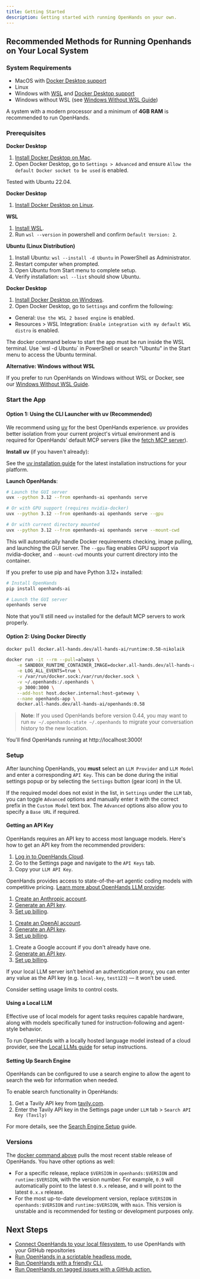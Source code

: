 ```yaml
---
title: Getting Started
description: Getting started with running OpenHands on your own.
---
```


## Recommended Methods for Running Openhands on Your Local System

### System Requirements

- MacOS with [Docker Desktop support](https://docs.docker.com/desktop/setup/install/mac-install/#system-requirements)
- Linux
- Windows with [WSL](https://learn.microsoft.com/en-us/windows/wsl/install) and [Docker Desktop support](https://docs.docker.com/desktop/setup/install/windows-install/#system-requirements)
- Windows without WSL (see [Windows Without WSL Guide](/openhands/usage/windows-without-wsl))

A system with a modern processor and a minimum of **4GB RAM** is recommended to run OpenHands.

### Prerequisites

<AccordionGroup>

<Accordion title="MacOS">

  **Docker Desktop**

  1. [Install Docker Desktop on Mac](https://docs.docker.com/desktop/setup/install/mac-install).
  2. Open Docker Desktop, go to `Settings > Advanced` and ensure `Allow the default Docker socket to be used` is enabled.
</Accordion>

<Accordion title="Linux">

  <Note>
  Tested with Ubuntu 22.04.
  </Note>

  **Docker Desktop**

  1. [Install Docker Desktop on Linux](https://docs.docker.com/desktop/setup/install/linux/).

</Accordion>

<Accordion title="Windows">

  **WSL**

  1. [Install WSL](https://learn.microsoft.com/en-us/windows/wsl/install).
  2. Run `wsl --version` in powershell and confirm `Default Version: 2`.

  **Ubuntu (Linux Distribution)**

  1. Install Ubuntu: `wsl --install -d Ubuntu` in PowerShell as Administrator.
  2. Restart computer when prompted.
  3. Open Ubuntu from Start menu to complete setup.
  4. Verify installation: `wsl --list` should show Ubuntu.

  **Docker Desktop**

  1. [Install Docker Desktop on Windows](https://docs.docker.com/desktop/setup/install/windows-install).
  2. Open Docker Desktop, go to `Settings` and confirm the following:
  - General: `Use the WSL 2 based engine` is enabled.
  - Resources > WSL Integration: `Enable integration with my default WSL distro` is enabled.

  <Note>
  The docker command below to start the app must be run inside the WSL terminal. Use `wsl -d Ubuntu` in PowerShell or search "Ubuntu" in the Start menu to access the Ubuntu terminal.
  </Note>

  **Alternative: Windows without WSL**

  If you prefer to run OpenHands on Windows without WSL or Docker, see our [Windows Without WSL Guide](/openhands/usage/windows-without-wsl).

</Accordion>

</AccordionGroup>

### Start the App

#### Option 1: Using the CLI Launcher with uv (Recommended)

We recommend using [uv](https://docs.astral.sh/uv/) for the best OpenHands experience. uv provides better isolation from your current project's virtual environment and is required for OpenHands' default MCP servers (like the [fetch MCP server](https://github.com/modelcontextprotocol/servers/tree/main/src/fetch)).

**Install uv** (if you haven't already):

See the [uv installation guide](https://docs.astral.sh/uv/getting-started/installation/) for the latest installation instructions for your platform.

**Launch OpenHands**:
```bash
# Launch the GUI server
uvx --python 3.12 --from openhands-ai openhands serve

# Or with GPU support (requires nvidia-docker)
uvx --python 3.12 --from openhands-ai openhands serve --gpu

# Or with current directory mounted
uvx --python 3.12 --from openhands-ai openhands serve --mount-cwd
```

This will automatically handle Docker requirements checking, image pulling, and launching the GUI server. The `--gpu` flag enables GPU support via nvidia-docker, and `--mount-cwd` mounts your current directory into the container.

<Accordion title="Alternative: Traditional pip installation">

If you prefer to use pip and have Python 3.12+ installed:

```bash
# Install OpenHands
pip install openhands-ai

# Launch the GUI server
openhands serve
```

Note that you'll still need `uv` installed for the default MCP servers to work properly.

</Accordion>

#### Option 2: Using Docker Directly

<Accordion title="Docker Command (Click to expand)">

```bash
docker pull docker.all-hands.dev/all-hands-ai/runtime:0.58-nikolaik

docker run -it --rm --pull=always \
    -e SANDBOX_RUNTIME_CONTAINER_IMAGE=docker.all-hands.dev/all-hands-ai/runtime:0.58-nikolaik \
    -e LOG_ALL_EVENTS=true \
    -v /var/run/docker.sock:/var/run/docker.sock \
    -v ~/.openhands:/.openhands \
    -p 3000:3000 \
    --add-host host.docker.internal:host-gateway \
    --name openhands-app \
    docker.all-hands.dev/all-hands-ai/openhands:0.58
```

</Accordion>

> **Note**: If you used OpenHands before version 0.44, you may want to run `mv ~/.openhands-state ~/.openhands` to migrate your conversation history to the new location.

You'll find OpenHands running at http://localhost:3000!

### Setup

After launching OpenHands, you **must** select an `LLM Provider` and `LLM Model` and enter a corresponding `API Key`.
This can be done during the initial settings popup or by selecting the `Settings`
button (gear icon) in the UI.

If the required model does not exist in the list, in `Settings` under the `LLM` tab, you can toggle `Advanced` options
and manually enter it with the correct prefix in the `Custom Model` text box.
The `Advanced` options also allow you to specify a `Base URL` if required.

#### Getting an API Key

OpenHands requires an API key to access most language models. Here's how to get an API key from the recommended providers:

<AccordionGroup>

<Accordion title="OpenHands (Recommended)">

1. [Log in to OpenHands Cloud](https://app.all-hands.dev).
2. Go to the Settings page and navigate to the `API Keys` tab.
3. Copy your `LLM API Key`.

OpenHands provides access to state-of-the-art agentic coding models with competitive pricing. [Learn more about OpenHands LLM provider](/openhands/usage/llms/openhands-llms).

</Accordion>

<Accordion title="Anthropic (Claude)">

1. [Create an Anthropic account](https://console.anthropic.com/).
2. [Generate an API key](https://console.anthropic.com/settings/keys).
3. [Set up billing](https://console.anthropic.com/settings/billing).

</Accordion>

<Accordion title="OpenAI">

1. [Create an OpenAI account](https://platform.openai.com/).
2. [Generate an API key](https://platform.openai.com/api-keys).
3. [Set up billing](https://platform.openai.com/account/billing/overview).

</Accordion>

<Accordion title="Google (Gemini)">

1. Create a Google account if you don't already have one.
2. [Generate an API key](https://aistudio.google.com/apikey).
3. [Set up billing](https://aistudio.google.com/usage?tab=billing).

</Accordion>

<Accordion title="Local LLM (e.g. LM Studio, llama.cpp, Ollama)">

If your local LLM server isn’t behind an authentication proxy, you can enter any value as the API key (e.g. `local-key`, `test123`) — it won’t be used.

</Accordion>

</AccordionGroup>

Consider setting usage limits to control costs.

#### Using a Local LLM

<Note>
Effective use of local models for agent tasks requires capable hardware, along with models specifically tuned for instruction-following and agent-style behavior.
</Note>

To run OpenHands with a locally hosted language model instead of a cloud provider, see the [Local LLMs guide](/openhands/usage/llms/local-llms) for setup instructions.

#### Setting Up Search Engine

OpenHands can be configured to use a search engine to allow the agent to search the web for information when needed.

To enable search functionality in OpenHands:

1. Get a Tavily API key from [tavily.com](https://tavily.com/).
2. Enter the Tavily API key in the Settings page under `LLM` tab > `Search API Key (Tavily)`

For more details, see the [Search Engine Setup](/openhands/usage/search-engine-setup) guide.

### Versions

The [docker command above](/openhands/usage/run-openhands/local-setup#start-the-app) pulls the most recent stable release of OpenHands. You have other options as well:
- For a specific release, replace `$VERSION` in `openhands:$VERSION` and `runtime:$VERSION`, with the version number.
For example, `0.9` will automatically point to the latest `0.9.x` release, and `0` will point to the latest `0.x.x` release.
- For the most up-to-date development version, replace `$VERSION` in `openhands:$VERSION` and `runtime:$VERSION`, with `main`.
This version is unstable and is recommended for testing or development purposes only.

## Next Steps

- [Connect OpenHands to your local filesystem.](/openhands/usage/runtimes/docker#connecting-to-your-filesystem) to use OpenHands with your GitHub repositories
- [Run OpenHands in a scriptable headless mode.](/openhands/usage/run-openhands/headless-mode)
- [Run OpenHands with a friendly CLI.](/openhands/usage/run-openhands/cli-mode)
- [Run OpenHands on tagged issues with a GitHub action.](/openhands/usage/run-openhands/github-action)
